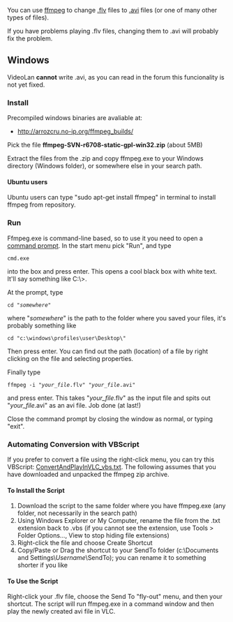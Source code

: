 {{see also|VLC HowTo/Transcode from Windows Media format}}
{{howto|Fix broken .flv files}}

{{historical}}

You can use [[ffmpeg]] to change [[.flv]] files to [[.avi]] files (or one of many other types of files).

If you have problems playing .flv files, changing them to .avi will probably fix the problem.

== Windows ==

VideoLan '''cannot''' write .avi, as you can read in the forum this funcionality is not yet fixed.

=== Install ===
Precompiled windows binaries are avaliable at:
* http://arrozcru.no-ip.org/ffmpeg_builds/
Pick the file '''ffmpeg-SVN-r6708-static-gpl-win32.zip''' (about 5MB)

Extract the files from the .zip and copy ffmpeg.exe to your Windows directory (Windows folder), or somewhere else in your search path.
==== Ubuntu users ====
Ubuntu users can type "sudo apt-get install ffmpeg" in terminal to install ffmpeg from repository.

=== Run ===
Ffmpeg.exe is command-line based, so to use it you need to open a [[wikipedia:cmd.exe|command prompt]]. In the start menu pick "Run", and type
 cmd.exe
into the box and press enter. This opens a cool black box with white text. It'll say something like C:\>.

At the prompt, type
 cd "''somewhere''"
where "''somewhere''" is the path to the folder where you saved your files, it's probably something like
 cd "c:\windows\profiles\user\Desktop\"
Then press enter. You can find out the path (location) of a file by right clicking on the file and selecting properties.

Finally type
 ffmpeg -i "''your_file''.flv" "''your_file''.avi"
and press enter. This takes "''your_file''.flv" as the input file and spits out "''your_file''.avi" as an avi file. Job done (at last!)

Close the command prompt by closing the window as normal, or typing "exit".

=== Automating Conversion with VBScript ===
If you prefer to convert a file using the right-click menu, you can try this VBScript: [http://jeffersonscher.com/res/ConvertAndPlayInVLC_vbs.txt ConvertAndPlayInVLC_vbs.txt]. The following assumes that you have downloaded and unpacked the ffmpeg zip archive.

==== To Install the Script ====

# Download the script to the same folder where you have ffmpeg.exe (any folder, not necessarily in the search path)
# Using Windows Explorer or My Computer, rename the file from the .txt extension back to .vbs (if you cannot see the extension, use Tools > Folder Options..., View to stop hiding file extensions)
# Right-click the file and choose Create Shortcut
# Copy/Paste or Drag the shortcut to your SendTo folder (c:\Documents and Settings\''Username''\SendTo); you can rename it to something shorter if you like

==== To Use the Script ====

Right-click your .flv file, choose the Send To "fly-out" menu, and then your shortcut. The script will run ffmpeg.exe in a command window and then play the newly created avi file in VLC.